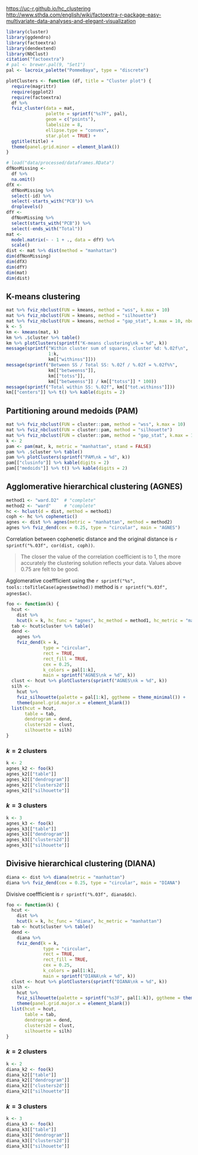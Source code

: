 [https://uc-r.github.io/hc_clustering](https://uc-r.github.io/hc_clustering)
[http://www.sthda.com/english/wiki/factoextra-r-package-easy-multivariate-data-analyses-and-elegant-visualization](http://www.sthda.com/english/wiki/factoextra-r-package-easy-multivariate-data-analyses-and-elegant-visualization)

```r
library(cluster)
library(ggdendro)
library(factoextra)
library(dendextend)
library(NbClust)
citation("factoextra")
# pal <- brewer.pal(9, "Set1")
pal <- lacroix_palette("PommeBaya", type = "discrete")
```

```r
plotClusters <- function (df, title = "Cluster plot") {
  require(magrittr)
  require(ggplot2)
  require(factoextra)
  df %>% 
  fviz_cluster(data = mat, 
               palette = sprintf("%s7F", pal), 
               geom = c("points"),
               labelsize = 8, 
               ellipse.type = "convex",
               star.plot = TRUE) + 
  ggtitle(title) +
  theme(panel.grid.minor = element_blank())
}
```

```r
# load("data/processed/dataframes.RData")
dfNonMissing <- 
  df %>% 
  na.omit()
dfX <- 
  dfNonMissing %>% 
  select(-id) %>% 
  select(-starts_with("PCB")) %>% 
  droplevels()
dfY <- 
  dfNonMissing %>% 
  select(starts_with("PCB")) %>%
  select(-ends_with("Total"))
mat <- 
  model.matrix(~ - 1 + ., data = dfY) %>% 
  scale()
dist <- mat %>% dist(method = "manhattan")
dim(dfNonMissing)
dim(dfX)
dim(dfY)
dim(mat)
dim(dist)
```


## K-means clustering

```r
mat %>% fviz_nbclust(FUN = kmeans, method = "wss", k.max = 10)
mat %>% fviz_nbclust(FUN = kmeans, method = "silhouette")
mat %>% fviz_nbclust(FUN = kmeans, method = "gap_stat", k.max = 10, nboot = 500)
k <- 5
km <- kmeans(mat, k)
km %>% .$cluster %>% table()
km %>% plotClusters(sprintf("K-means clustering\nk = %d", k))
message(sprintf("Within cluster sum of squares, cluster %d: %.02f\n", 
                1:k, 
                km[["withinss"]]))
message(sprintf("Between SS / Total SS: %.02f / %.02f = %.02f%%", 
                km[["betweenss"]],
                km[["totss"]],
                km[["betweenss"]] / km[["totss"]] * 100))
message(sprintf("Total within SS: %.02f", km[["tot.withinss"]]))
km[["centers"]] %>% t() %>% kable(digits = 2)
```


## Partitioning around medoids (PAM)

```r
mat %>% fviz_nbclust(FUN = cluster::pam, method = "wss", k.max = 10)
mat %>% fviz_nbclust(FUN = cluster::pam, method = "silhouette")
mat %>% fviz_nbclust(FUN = cluster::pam, method = "gap_stat", k.max = 10, nboot = 500)
k <- 2
pam <- pam(mat, k, metric = "manhattan", stand = FALSE)
pam %>% .$cluster %>% table()
pam %>% plotClusters(sprintf("PAM\nk = %d", k))
pam[["clusinfo"]] %>% kable(digits = 2)
pam[["medoids"]] %>% t() %>% kable(digits = 2)
```


## Agglomerative hierarchical clustering (AGNES)

```r
method1 <- "ward.D2"  # "complete"
method2 <- "ward"     # "complete"
hc <- hclust(d = dist, method = method1)
coph <- hc %>% cophenetic()
agnes <- dist %>% agnes(metric = "manhattan", method = method2)
agnes %>% fviz_dend(cex = 0.25, type = "circular", main = "AGNES")
```

Correlation between cophenetic distance and the original distance is
`r sprintf("%.03f", cor(dist, coph))`.

> The closer the value of the correlation coefficient is to 1, the more accurately the clustering solution reflects your data.
> Values above 0.75 are felt to be good.

Agglomerative coeffficient using the
`r sprintf("%s", tools::toTitleCase(agnes$method))`
method is
`r sprintf("%.03f", agnes$ac)`.

```r
foo <- function(k) {
  hcut <-
    dist %>% 
    hcut(k = k, hc_func = "agnes", hc_method = method1, hc_metric = "manhattan")
  tab <- hcut$cluster %>% table()
  dend <- 
    agnes %>% 
    fviz_dend(k = k, 
              type = "circular",
              rect = TRUE, 
              rect_fill = TRUE,
              cex = 0.25, 
              k_colors = pal[1:k], 
              main = sprintf("AGNES\nk = %d", k))
  clust <- hcut %>% plotClusters(sprintf("AGNES\nk = %d", k))
  silh <- 
    hcut %>% 
    fviz_silhouette(palette = pal[1:k], ggtheme = theme_minimal()) + 
    theme(panel.grid.major.x = element_blank())
  list(hcut = hcut,
       table = tab,
       dendrogram = dend,
       clusters2d = clust,
       silhouette = silh)
}
```

### $k = 2$ clusters

```r
k <- 2
agnes_k2 <- foo(k)
agnes_k2[["table"]]
agnes_k2[["dendrogram"]]
agnes_k2[["clusters2d"]]
agnes_k2[["silhouette"]]
```

### $k = 3$ clusters

```r
k <- 3
agnes_k3 <- foo(k)
agnes_k3[["table"]]
agnes_k3[["dendrogram"]]
agnes_k3[["clusters2d"]]
agnes_k3[["silhouette"]]
```


## Divisive hierarchical clustering (DIANA)

```r
diana <- dist %>% diana(metric = "manhattan")
diana %>% fviz_dend(cex = 0.25, type = "circular", main = "DIANA")
```

Divisive coeffficient is
`r sprintf("%.03f", diana$dc)`.

```r
foo <- function(k) {
  hcut <-
    dist %>% 
    hcut(k = k, hc_func = "diana", hc_metric = "manhattan")
  tab <- hcut$cluster %>% table()
  dend <- 
    diana %>% 
    fviz_dend(k = k, 
              type = "circular",
              rect = TRUE, 
              rect_fill = TRUE,
              cex = 0.25, 
              k_colors = pal[1:k], 
              main = sprintf("DIANA\nk = %d", k))
  clust <- hcut %>% plotClusters(sprintf("DIANA\nk = %d", k))
  silh <- 
    hcut %>% 
    fviz_silhouette(palette = sprintf("%s3F", pal[1:k]), ggtheme = theme_minimal()) + 
    theme(panel.grid.major.x = element_blank())
  list(hcut = hcut,
       table = tab,
       dendrogram = dend,
       clusters2d = clust,
       silhouette = silh)
}
```

### $k = 2$ clusters

```r
k <- 2
diana_k2 <- foo(k)
diana_k2[["table"]]
diana_k2[["dendrogram"]]
diana_k2[["clusters2d"]]
diana_k2[["silhouette"]]
```

### $k = 3$ clusters

```r
k <- 3
diana_k3 <- foo(k)
diana_k3[["table"]]
diana_k3[["dendrogram"]]
diana_k3[["clusters2d"]]
diana_k3[["silhouette"]]
```
